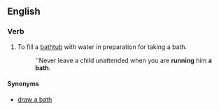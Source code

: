 ==English==

===Verb===
{{head|en|verb|head=to [[run]] a [[bath]]}}

# To fill a [[bathtub]] with water in preparation for taking a bath.
#: ''Never leave a child unattended when you are '''running''' him '''a bath'''.

====Synonyms====
* [[draw a bath]]